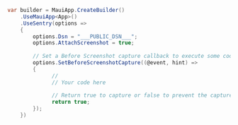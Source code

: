 ```csharp
var builder = MauiApp.CreateBuilder()
    .UseMauiApp<App>()
    .UseSentry(options =>
    {
        options.Dsn = "___PUBLIC_DSN___";
        options.AttachScreenshot = true;
        
        // Set a Before Screenshot capture callback to execute some code before the screenshot is taken
        options.SetBeforeScreenshotCapture((@event, hint) =>
        {
              //
              // Your code here
              
              // Return true to capture or false to prevent the capture
              return true;
        });
    })
```
